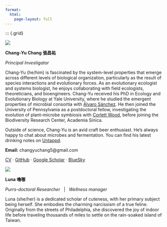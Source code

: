 ```yaml
---
format:
  html:
    page-layout: full
---
```


::: {.grid}

::: {.g-col-12 .g-col-md-4}

![](images/people/changyu.jpg){.headshot-image}

**Chang-Yu Chang 張昌祐**

*Principal Investigator*

Chang-Yu (he/him) is fascinated by the system-level properties that emerge across different levels of biological organization, particularly as the result of species interactions and evolutionary forces. As an evolutionary ecologist and systems biologist, he enjoys collaborating with field ecologists, theoreticians, and bioengineers. Chang-Yu received his PhD in Ecology and Evolutionary Biology at Yale University, where he studied the emergent properties of microbial consortia with [Álvaro Sánchez](https://sanchezlaboratory.weebly.com/). He then joined the University of Pennsylvania as a postdoctoral fellow, investigating the evolution of plant–microbe symbiosis with [Corlett Wood](https://www.the-wood-lab.com/), before joining the Biodiversity Research Center, Academia Sinica. 

Outside of science, Chang-Yu is an avid craft beer enthusiast. He’s always happy to chat about microbes and fermentation. You can find his latest drinking notes on [Untappd](https://untappd.com/user/changyu).

**Email:** changyuchang5@gmail.com

[CV](files/cv.pdf) · [GitHub](https://github.com/Chang-Yu-Chang) · [Google Scholar](https://scholar.google.com/citations?user=g273Ts8AAAAJ&hl) · [BlueSky](https://bsky.app/profile/changyuchang.bsky.social)

:::

:::{.g-col-12 .g-col-md-4}
![](images/people/luna.jpg){.headshot-image}

**Luna 嚕哪** 

*Purrs-doctoral Researcher*  &nbsp; | &nbsp; *Wellness manager*

Luna (she/her) is a dedicated scholar of cuteness, with her primary subject being herself. She embodies the charming narcissism of a true feline. Originally from the streets of Philadelphia, she discovered the joy of indoor life before traveling thousands of miles to settle on the rain-soaked island of Taiwan. 

:::


